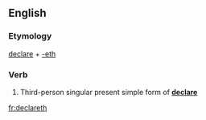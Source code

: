 ==English==

===Etymology===
[[declare]] + [[-eth]]

===Verb===
{{en-verb form}}

# {{archaic}} Third-person singular present simple form of '''[[declare]]'''

[[fr:declareth]]